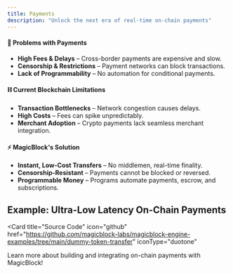 ```yaml
---
title: Payments
description: "Unlock the next era of real-time on-chain payments"
---
```


#### 🔴 Problems with Payments

- **High Fees & Delays** – Cross-border payments are expensive and slow.
- **Censorship & Restrictions** – Payment networks can block transactions.
- **Lack of Programmability** – No automation for conditional payments.

#### ⛓️ Current Blockchain Limitations

- **Transaction Bottlenecks** – Network congestion causes delays.
- **High Costs** – Fees can spike unpredictably.
- **Merchant Adoption** – Crypto payments lack seamless merchant integration.

#### ⚡ MagicBlock's Solution

- **Instant, Low-Cost Transfers** – No middlemen, real-time finality.
- **Censorship-Resistant** – Payments cannot be blocked or reversed.
- **Programmable Money** – Programs automate payments, escrow, and subscriptions.

## Example: Ultra-Low Latency On-Chain Payments

<Card
  title="Source Code"
  icon="github"
  href="https://github.com/magicblock-labs/magicblock-engine-examples/tree/main/dummy-token-transfer"
  iconType="duotone"
>
  Learn more about building and integrating on-chain payments with MagicBlock!
</Card>
